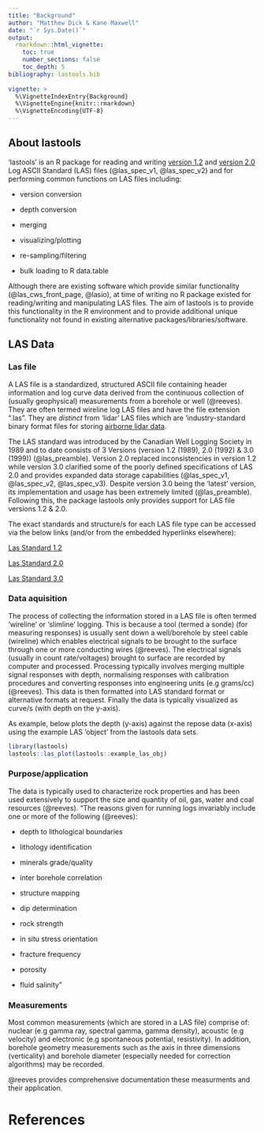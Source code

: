 ```yaml
---
title: "Background"
author: "Matthew Dick & Kane Maxwell"
date: "`r Sys.Date()`"
output: 
  rmarkdown::html_vignette:
    toc: true
    number_sections: false
    toc_depth: 5
bibliography: lastools.bib
  
vignette: >
  %\VignetteIndexEntry{Background}
  %\VignetteEngine{knitr::rmarkdown}
  %\VignetteEncoding{UTF-8}
---
```


## About lastools

'lastools' is an R package for reading and writing [version 1.2](http://www.cwls.org/wp-content/uploads/2014/09/LAS12_Standards.txt) and [version 2.0](http://www.cwls.org/wp-content/uploads/2017/02/Las2_Update_Feb2017.pdf) Log ASCII Standard (LAS) files (@las_spec_v1, @las_spec_v2) and for performing common functions on LAS files including:

* version conversion

* depth conversion

* merging

* visualizing/plotting

* re-sampling/filtering 

* bulk loading to R data.table


Although there are existing software which provide similar functionality (@las_cws_front_page, @lasio), at time of writing no R package existed for reading/writing and manipulating LAS files. The aim of lastools is to provide this functionality in the R environment and to provide additional unique functionality not found in existing alternative packages/libraries/software. 

## LAS Data 

### Las file

A LAS file is a standardized, structured ASCII file containing header information and log curve data derived from the continuous collection of (usually geophysical) measurements from a borehole or well (@reeves). They are often termed wireline log LAS files and have the file extension ".las". They are _distinct_ from 'lidar' LAS files which are  'industry-standard binary format files for storing [airborne lidar data](http://desktop.arcgis.com/en/arcmap/10.3/manage-data/las-dataset/what-is-a-las-dataset-.htm). 

The LAS standard was introduced by the Canadian Well Logging Society in 1989 and to date consists of 3 Versions (version 1.2 (1989), 2.0 (1992) & 3.0 (1999)) (@las_preamble). Version 2.0 replaced inconsistencies in version 1.2 while version 3.0 clarified some of the poorly defined specifications of LAS 2.0 and provides expanded data storage capabilities (@las_spec_v1, @las_spec_v2, @las_spec_v3). Despite version 3.0 being the 'latest' version, its implementation and usage has been extremely limited (@las_preamble). Following this, the package lastools only provides support for LAS file versions 1.2 & 2.0.  

The exact standards and structure/s for each LAS file type can be accessed via the below links (and/or from the embedded hyperlinks elsewhere):

[Las Standard 1.2](http://www.cwls.org/wp-content/uploads/2014/09/LAS12_Standards.txt)

[Las Standard 2.0](http://www.cwls.org/wp-content/uploads/2017/02/Las2_Update_Feb2017.pdf)

[Las Standard 3.0](http://www.cwls.org/wp-content/uploads/2014/09/LAS_3_File_Structure.pdf)

### Data aquisition

The process of collecting the information stored in a LAS file is often termed 'wireline' or 'slimline' logging. This is because  a tool (termed a sonde) (for measuring responses) is usually sent down a well/borehole by steel cable (wireline) which enables electrical signals to be brought to the surface through one or more conducting wires (@reeves). The electrical signals (usually in count rate/voltages) brought to surface are recorded by computer and processed. Processing typically involves merging multiple signal responses with depth, normalising responses with calibration procedures and converting responses into engineering units (e.g grams/cc) (@reeves). This data is then formatted into LAS standard format or alternative formats at request. Finally the data is typically visualized as curve/s (with depth on the y-axis).

As example, below plots the depth (y-axis) against the repose data (x-axis) using the example LAS 'object' from the lastools data sets. 


```r

library(lastools)
lastools::las_plot(lastools::example_las_obj)

```

### Purpose/application

The data is typically used to characterize rock properties and has been used extensively to support the size and quantity of oil, gas, water and coal resources (@reeves). "The reasons given for running logs invariably include one or more of the following (@reeves):

* depth to lithological boundaries

* lithology identification

* minerals grade/quality

* inter borehole correlation

* structure mapping

* dip determination

* rock strength

* in situ stress orientation

* fracture frequency

* porosity

* fluid salinity"

### Measurements

Most common measurements (which are stored in a LAS file) comprise of: nuclear (e.g gamma ray, spectral gamma, gamma density), acoustic (e.g velocity) and electronic (e.g spontaneous potential, resistivity). In addition, borehole geometry measurements such as the axis in three dimensions (verticality) and borehole diameter (especially needed for correction algorithms) may be recorded. 

@reeves provides comprehensive documentation these measurments and their application. 


# References


